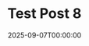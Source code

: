 ---
title: "Test Post 8"
date: "2025-09-07T00:00:00"
tags: ["devlog", "misc"]
draft: false
slug: "test-post-8"
---